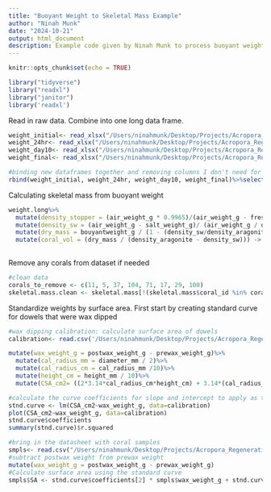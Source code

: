 ```yaml
---
title: "Buoyant Weight to Skeletal Mass Example"
author: "Ninah Munk"
date: "2024-10-21"
output: html_document
description: Example code given by Ninah Munk to process buoyant weight data for the fish regen project. 
---
```


```r
knitr::opts_chunk$set(echo = TRUE)

library("tidyverse")
library("readxl")
library("janitor")
library('readxl')

```

Read in raw data. Combine into one long data frame.
```r
weight_initial<- read_xlsx("/Users/ninahmunk/Desktop/Projects/Acropora_Regeneration-main/Growth/Data/bouyantweight_initial.xlsx", sheet= "raw_data")%>%clean_names()%>%select(-calibration)%>%mutate(timepoint = "initial")
weight_24hr<- read_xlsx("/Users/ninahmunk/Desktop/Projects/Acropora_Regeneration-main/Growth/Data/bouyantweight_24hr.xlsx", sheet= "raw_data")%>%clean_names()%>%select(-bouyantweight_redo_if_applicable)%>%mutate(timepoint = "postwound")
weight_day10<- read_xlsx("/Users/ninahmunk/Desktop/Projects/Acropora_Regeneration-main/Growth/Data/bouyantweight_day10.xlsx", sheet= "raw_data")%>%clean_names()%>%select(-bouyantweight_redo_if_applicable)%>%mutate(timepoint = "day10")
weight_final<- read_xlsx("/Users/ninahmunk/Desktop/Projects/Acropora_Regeneration-main/Growth/Data/bouyantweight_final.xlsx", sheet= "raw_data")%>%clean_names()%>%mutate(timepoint = "final")

#binding new dataframes together and removing columns I don't need for calculation
rbind(weight_initial, weight_24hr, weight_day10, weight_final)%>%select(-date, -group, -temp_c, -salinity_ppt, -salt_temp_c ) -> weight.long

```


Calculating skeletal mass from buoyant weight
```r
weight.long%>% 
  mutate(density_stopper = (air_weight_g * 0.9965)/(air_weight_g - fresh_weight_g))%>%
  mutate(density_sw = (air_weight_g - salt_weight_g)/ (air_weight_g / density_stopper))%>%
  mutate(dry_mass = bouyantweight_g / (1 - (density_sw/density_aragonite)))%>%
  mutate(coral_vol = (dry_mass / (density_aragonite - density_sw))) -> skeletal.mass
  

```

Remove any corals from dataset if needed
```r
#clean data
corals_to_remove <- c(11, 5, 37, 104, 71, 17, 29, 100)
skeletal.mass.clean <- skeletal.mass[!(skeletal.mass$coral_id %in% corals_to_remove), ]
```

Standardize weights by surface area. First start by creating standard curve for dowels that were wax dipped
```r
#wax dipping calibration: calculate surface area of dowels 
calibration<- read.csv('/Users/ninahmunk/Desktop/Projects/Acropora_Regeneration-main/Surface_Area/Data/20230712_wax_calibration.csv')%>%clean_names()%>%
```


```r
mutate(wax_weight_g = postwax_weight_g - prewax_weight_g)%>%
  mutate(cal_radius_mm = diameter_mm / 2)%>%
  mutate(cal_radius_cm = cal_radius_mm /10)%>%
  mutate(height_cm = height_mm / 10)%>%
  mutate(CSA_cm2= ((2*3.14*cal_radius_cm*height_cm) + 3.14*(cal_radius_cm)^2)) #curved surface area (CSA) = 2piRH + piR^2 (one area of circle for top of coral)

#calculate the curve coefficients for slope and intercept to apply as the standard
stnd.curve <- lm(CSA_cm2~wax_weight_g, data=calibration)
plot(CSA_cm2~wax_weight_g, data=calibration)
stnd.curve$coefficients
summary(stnd.curve)$r.squared

#bring in the datasheet with coral samples 
smpls<- read.csv("/Users/ninahmunk/Desktop/Projects/Acropora_Regeneration-main/Surface_Area/Data/20230712_wax_weights.csv")%>%clean_names()%>%
#subtract postwax weight from prewax weight
mutate(wax_weight_g = postwax_weight_g - prewax_weight_g)
#Calculate surface area using the standard curve
smpls$SA <- stnd.curve$coefficients[2] * smpls$wax_weight_g + stnd.curve$coefficients[1]

```
